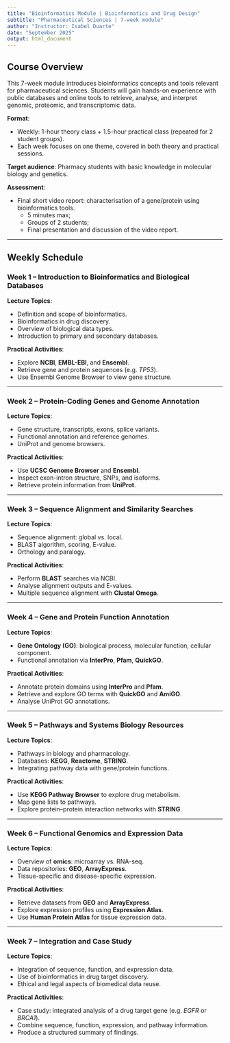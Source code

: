 ```yaml
---
title: "Bioinformatics Module | Bioinformatics and Drug Design"
subtitle: "Pharmaceutical Sciences | 7-week module"
author: "Instructor: Isabel Duarte"
date: "September 2025"
output: html_document
---
```


## Course Overview

This 7-week module introduces bioinformatics concepts and tools relevant for pharmaceutical sciences. Students will gain hands-on experience with public databases and online tools to retrieve, analyse, and interpret genomic, proteomic, and transcriptomic data.

**Format**:  

- Weekly: 1-hour theory class + 1.5-hour practical class (repeated for 2 student groups).
- Each week focuses on one theme, covered in both theory and practical sessions.


**Target audience**: Pharmacy students with basic knowledge in molecular biology and genetics.

**Assessment**:

- Final short video report: characterisation of a gene/protein using bioinformatics tools.
  - 5 minutes max;
  - Groups of 2 students;
  - Final presentation and discussion of the video report.

---

## Weekly Schedule

### Week 1 – Introduction to Bioinformatics and Biological Databases

**Lecture Topics**:

- Definition and scope of bioinformatics.
- Bioinformatics in drug discovery.
- Overview of biological data types.
- Introduction to primary and secondary databases.

**Practical Activities**:

- Explore **NCBI**, **EMBL-EBI**, and **Ensembl**.
- Retrieve gene and protein sequences (e.g. *TP53*).
- Use Ensembl Genome Browser to view gene structure.

---

### Week 2 – Protein-Coding Genes and Genome Annotation

**Lecture Topics**:

- Gene structure, transcripts, exons, splice variants.
- Functional annotation and reference genomes.
- UniProt and genome browsers.

**Practical Activities**:

- Use **UCSC Genome Browser** and **Ensembl**.
- Inspect exon-intron structure, SNPs, and isoforms.
- Retrieve protein information from **UniProt**.

---

### Week 3 – Sequence Alignment and Similarity Searches

**Lecture Topics**:

- Sequence alignment: global vs. local.
- BLAST algorithm, scoring, E-value.
- Orthology and paralogy.

**Practical Activities**:

- Perform **BLAST** searches via NCBI.
- Analyse alignment outputs and E-values.
- Multiple sequence alignment with **Clustal Omega**.

---

### Week 4 – Gene and Protein Function Annotation

**Lecture Topics**:

- **Gene Ontology (GO)**: biological process, molecular function, cellular component.
- Functional annotation via **InterPro**, **Pfam**, **QuickGO**.

**Practical Activities**:

- Annotate protein domains using **InterPro** and **Pfam**.
- Retrieve and explore GO terms with **QuickGO** and **AmiGO**.
- Analyse UniProt GO annotations.

---

### Week 5 – Pathways and Systems Biology Resources

**Lecture Topics**:

- Pathways in biology and pharmacology.
- Databases: **KEGG**, **Reactome**, **STRING**.
- Integrating pathway data with gene/protein functions.

**Practical Activities**:

- Use **KEGG Pathway Browser** to explore drug metabolism.
- Map gene lists to pathways.
- Explore protein–protein interaction networks with **STRING**.

---

### Week 6 – Functional Genomics and Expression Data

**Lecture Topics**:

- Overview of **omics**: microarray vs. RNA-seq.
- Data repositories: **GEO**, **ArrayExpress**.
- Tissue-specific and disease-specific expression.

**Practical Activities**:

- Retrieve datasets from **GEO** and **ArrayExpress**.
- Explore expression profiles using **Expression Atlas**.
- Use **Human Protein Atlas** for tissue expression data.

---

### Week 7 – Integration and Case Study

**Lecture Topics**:

- Integration of sequence, function, and expression data.
- Use of bioinformatics in drug target discovery.
- Ethical and legal aspects of biomedical data reuse.

**Practical Activities**:

- Case study: integrated analysis of a drug target gene (e.g. *EGFR* or *BRCA1*).
- Combine sequence, function, expression, and pathway information.
- Produce a structured summary of findings.


